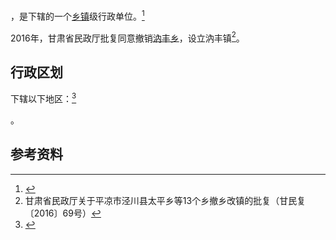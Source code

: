 {{中国乡级行政区|62/08/21/200/000}}

'''{{PAGENAMEBASE}}'''，是{{PRC admin/fullname|62/08/21/200/000|3}}下辖的一个[[乡镇|乡镇]]级行政单位。<ref>{{PRC admin/ref sgc|{{PRC admin/parent|62/08/21/200/000}}}}</ref>

2016年，甘肃省民政厅批复同意撤销[[汭丰乡|汭丰乡]]，设立汭丰镇<ref>甘肃省民政厅关于平凉市泾川县太平乡等13个乡撤乡改镇的批复（甘民复〔2016〕69号）</ref>。

== 行政区划 ==

{{PAGENAMEBASE}}下辖以下地区：<ref>{{PRC admin/ref sgc|62/08/21/200/000}}</ref>

{{PRC admin/children|62/08/21/200/000}}。

== 参考资料 ==

{{reflist}}

{{行政区划小作品}}
{{PRC admin/navcat|62/08/21/200/000}}